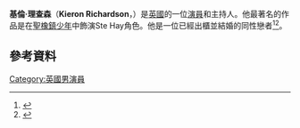 {{Infobox person
| name                  = Kieron Richardson
| image                 = Kieron Richardson 2013.jpg
| imagesize             = 
| caption               =
| birthname             = Kieron Mark Richardson
| birth_date            = {{Birth date and age|df=yes|1986|1|12}}
| birth_place           = 英格蘭Eccles
| death_date            =  <!-- {{Death date and age|YYYY|MM|DD|YYYY|MM|DD}} Death date then birth -->
| death_place           =
| othername             =
| occupation            = 演員
| yearsactive           = 2006–現在
| spouse                = {{marriage|Carl Hyland|2015}}
| domesticpartner       =
| website               =
}}
'''基倫·理查森'''（'''Kieron Richardson'''，{{bd|1986年|1月12日}}）是[[英國|英國]]的一位[[演員|演員]]和主持人。他最著名的作品是在[[聖橡鎮少年|聖橡鎮少年]]中飾演Ste Hay角色。他是一位已經出櫃並結婚的同性戀者<ref>{{cite news|url=http://www.thesun.co.uk/sol/homepage/showbiz/tv/soaps/3139149/Oaks-star-Kieron-Im-gay.html|title='Oaks star Kieron: I'm gay|last=Sam-Dalili|first=Nadia|date=15 September 2010|work=[[The_Sun_(United_Kingdom)|The Sun]]|publisher=[[News_International|News Group Newspapers]]|accessdate=15 September 2010|location=London|archive-date=2016-03-03|archive-url=https://web.archive.org/web/20160303190921/http://www.thesun.co.uk/sol/homepage/showbiz/tv/soaps/3139149/Oaks-star-Kieron-Im-gay.html|dead-url=no}}</ref><ref>{{cite web|last1=McGrath|first1=Rachel|title=‘Hollyoaks' Star Kieron Richardson Ties The Knot, With Co-Stars Past And Present Among Bridesmaids|url=http://www.huffingtonpost.co.uk/2015/04/26/kieron-richardson-hollyoaks-wedding-marriage_n_7145434.html|website=Huffington Post|accessdate=2016-05-07|archive-date=2018-12-11|archive-url=https://web.archive.org/web/20181211133629/https://www.huffingtonpost.co.uk/2015/04/26/kieron-richardson-hollyoaks-wedding-marriage_n_7145434.html|dead-url=no}}</ref>。 
==參考資料==
{{reflist}}
[[Category:英國男演員|Category:英國男演員]]
